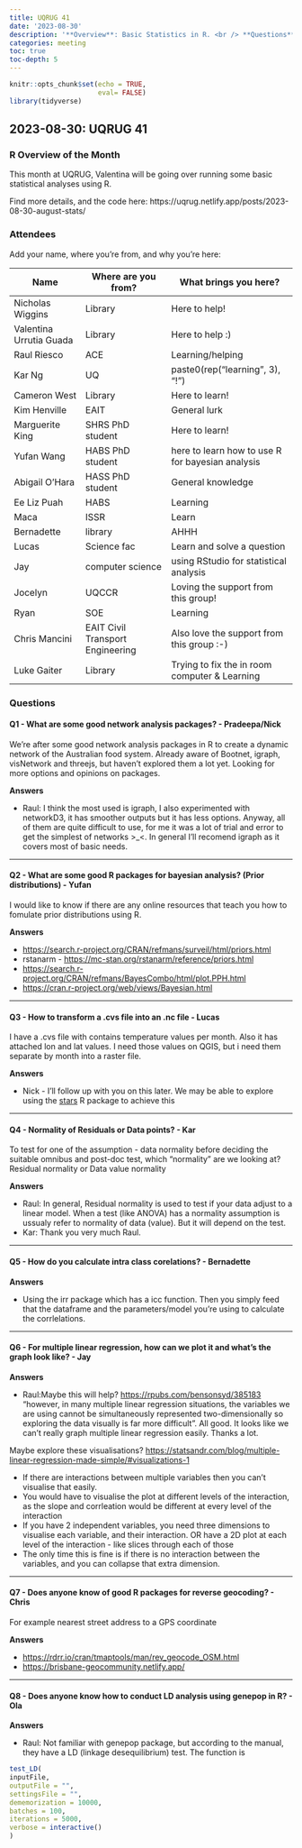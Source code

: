 ```yaml
---
title: UQRUG 41
date: '2023-08-30'
description: '**Overview**: Basic Statistics in R. <br /> **Questions**: stats, network analysis, NetCDF, spatial, normality of residuals, intra class correlations, plotting multiple linear regression, reverse geocoding, LD Analysis with genepop'
categories: meeting
toc: true
toc-depth: 5
---
```


```r
knitr::opts_chunk$set(echo = TRUE,
                      eval= FALSE)
library(tidyverse)

```

## 2023-08-30: UQRUG 41

### R Overview of the Month

This month at UQRUG, Valentina will be going over running some basic statistical analyses using R.

Find more details, and the code here: https://uqrug.netlify.app/posts/2023-08-30-august-stats/

### Attendees

Add your name, where you're from, and why you're here:

| Name                    | Where are you from?              | What brings you here?                            |
|------------------|----------------------|--------------------------------|
| Nicholas Wiggins        | Library                          | Here to help!                                    |
| Valentina Urrutia Guada | Library                          | Here to help :)                                  |
| Raul Riesco             | ACE                              | Learning/helping                                 |
| Kar Ng                  | UQ                               | paste0(rep("learning", 3), "!")                  |
| Cameron West            | Library                          | Here to learn!                                   |
| Kim Henville            | EAIT                             | General lurk                                     |
| Marguerite King         | SHRS PhD student                 | Here to learn!                                   |
| Yufan Wang              | HABS PhD student                 | here to learn how to use R for bayesian analysis |
| Abigail O'Hara          | HASS PhD student                 | General knowledge                                |
| Ee Liz Puah             | HABS                             | Learning                                         |
| Maca                    | ISSR                             | Learn                                            |
| Bernadette              | library                          | AHHH                                             |
| Lucas                   | Science fac                      | Learn and solve a question                       |
| Jay                     | computer science                 | using RStudio for statistical analysis           |
| Jocelyn                 | UQCCR                            | Loving the support from this group!              |
| Ryan                    | SOE                              | Learning                                         |
| Chris Mancini           | EAIT Civil Transport Engineering | Also love the support from this group :-)        |
| Luke Gaiter             | Library                          | Trying to fix the in room computer & Learning    |

### Questions

#### Q1 - What are some good network analysis packages? - Pradeepa/Nick

We're after some good network analysis packages in R to create a dynamic network of the Australian food system. Already aware of Bootnet, igraph, visNetwork and threejs, but haven't explored them a lot yet. Looking for more options and opinions on packages. 

**Answers** 

*   Raul: I think the most used is igraph, I also experimented with networkD3, it has smoother outputs but it has less options. Anyway, all of them are quite difficult to use, for me it was a lot of trial and error to get the simplest of networks \>\_\<. In general I'll recomend igraph as it covers most of basic needs.

------------------------------------------------------------------------

#### Q2 - What are some good R packages for bayesian analysis? (Prior distributions) - Yufan

I would like to know if there are any online resources that teach you how to fomulate prior distributions using R.

**Answers**

*   [https://search.r-project.org/CRAN/refmans/surveil/html/priors.html](https://search.r-project.org/CRAN/refmans/surveil/html/priors.html) 
*   rstanarm - [https://mc-stan.org/rstanarm/reference/priors.html](https://mc-stan.org/rstanarm/reference/priors.html) 
*   [https://search.r-project.org/CRAN/refmans/BayesCombo/html/plot.PPH.html ](https://search.r-project.org/CRAN/refmans/BayesCombo/html/plot.PPH.html)
*   [https://cran.r-project.org/web/views/Bayesian.html](https://cran.r-project.org/web/views/Bayesian.html) 

--------

#### Q3 - How to transform a .cvs file into an .nc file - Lucas

I have a .cvs file with contains temperature values per month. Also it has attached lon and lat values. I need those values on QGIS, but i need them separate by month into a raster file.

**Answers**

*   Nick - I'll follow up with you on this later. We may be able to explore using the [stars](https://r-spatial.github.io/stars/) R package to achieve this

------------------------------------------------------------------------

#### Q4 - Normality of Residuals or Data points? - Kar

To test for one of the assumption - data normality before deciding the suitable omnibus and post-doc test, which "normality" are we looking at? Residual normality or Data value normality

**Answers**

*   Raul: In general, Residual normality is used to test if your data adjust to a linear model. When a test (like ANOVA) has a normality assumption is ussualy refer to normality of data (value). But it will depend on the test. 
*   Kar: Thank you very much Raul.

------------------------------------------------------------------------

#### Q5 - How do you calculate intra class corelations? - Bernadette

**Answers** 

*   Using the irr package which has a icc function. Then you simply feed that the dataframe and the parameters/model you're using to calculate the corrlelations.

------------------------------------------------------------------------


#### Q6 - For multiple linear regression, how can we plot it and what's the graph look like? - Jay

**Answers** 

* Raul:Maybe this will help? [https://rpubs.com/bensonsyd/385183](https://rpubs.com/bensonsyd/385183) "however, in many multiple linear regression situations, the variables we are using cannot be simultaneously represented two-dimensionally so exploring the data visually is far more difficult". All good. It looks like we can't really graph multiple linear regression easily. Thanks a lot.                

Maybe explore these visualisations?
[https://statsandr.com/blog/multiple-linear-regression-made-simple/#visualizations-1](https://statsandr.com/blog/multiple-linear-regression-made-simple/#visualizations-1  )

*   If there are interactions between multiple variables then you can't visualise that easily. 
*   You would have to visualise the plot at different levels of the interaction, as the slope and corrleation would be different at every level of the interaction 
*   If you have 2 independent variables, you need three dimensions to visualise each variable, and their interaction. OR have a 2D plot at each level of the interaction - like slices through each of those 
*   The only time this is fine is if there is no interaction between the variables, and you can collapse that extra dimension.

----

#### Q7 - Does anyone know of good R packages for reverse geocoding? - Chris

For example nearest street address to a GPS coordinate

**Answers** 

*   [https://rdrr.io/cran/tmaptools/man/rev_geocode_OSM.html ](https://rdrr.io/cran/tmaptools/man/rev_geocode_OSM.html)
*   [https://brisbane-geocommunity.netlify.app/](https://brisbane-geocommunity.netlify.app/)

----

#### Q8 - Does anyone know how to conduct LD analysis using genepop in R? - Ola

**Answers** 

*   Raul: Not familiar with genepop package, but according to the manual, they have a LD (linkage desequilibrium) test. The function is

``` r
test_LD(
inputFile,
outputFile = "",
settingsFile = "",
dememorization = 10000,
batches = 100,
iterations = 5000,
verbose = interactive()
)
```
